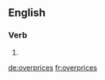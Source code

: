 ==English==

===Verb===
{{head|en}}

# {{en-third-person singular of|overprice}}

[[de:overprices]]
[[fr:overprices]]
